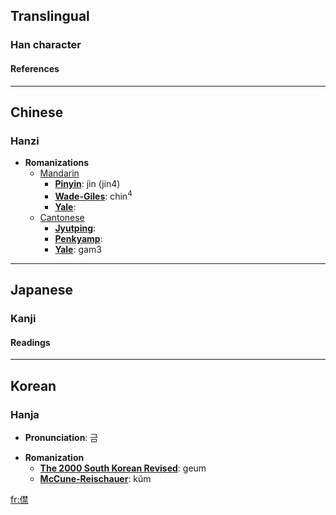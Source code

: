 ==Translingual==
===Han character===
{{Han char|rad=人|as=13|sn=15|four=2429<sub>1</sub>|canj=人木木火 (ODDF)}}
====References====
{{Han ref|kx=0118.090|dkj=01161|dj=0250.200|hdz=10223.140|uh=50F8|ud=20728|bh=E4E9|bd=58601}}
----

==Chinese==
===Hanzi===


* '''Romanizations'''
** [[Mandarin]]
*** '''[[Pinyin]]''': jìn (jin4)
*** '''[[Wade-Giles]]''': chin<sup>4</sup>
*** '''[[Yale]]''': 
**[[Cantonese]]
***'''[[Jyutping]]''':
***'''[[Penkyamp]]''': 
***'''[[Yale]]''': gam3


----
==Japanese==
===Kanji===
{{ja-kanji|grade=|rs=人13}}
====Readings====
{{ja-readings|on=[[きん]] (kin), [[こん]] (kon)|kun=[[あおぐ]] (aogu)}}


----
==Korean==
===Hanja===

* '''Pronunciation''': 금

* '''Romanization'''
** '''[[The 2000 South Korean Revised Romanization|The 2000 South Korean Revised]]''': geum
** '''[[McCune-Reischauer]]''': kŭm


[[fr:僸]]